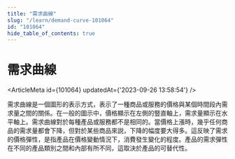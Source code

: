 ```yaml
---
title: "需求曲線"
slug: "/learn/demand-curve-101064"
id: "101064"
hide_table_of_contents: true
---
```



# 需求曲線

<ArticleMeta id={101064} updatedAt={'2023-09-26 13:58:54'} />
<div className='border-solid border-b border-t-0 my-4 border-[var(--ifm-color-gray-300)]' />

需求曲線是一個圖形的表示方式，表示了一種商品或服務的價格與某個時間段內需求量之間的關係。在一般的圖示中，價格顯示在左側的豎直軸上，需求量顯示在水平軸上。需求曲線對於每種產品或服務都不是相同的。當價格上漲時，幾乎任何商品的需求量都會下降，但對於某些商品來説，下降的幅度要大得多。這反映了需求的價格彈性，是指產品在價格變動情況下，消費發生變化的程度。產品的需求彈性在不同的產品類別之間和內部有所不同，這取決於產品的可替代性。
